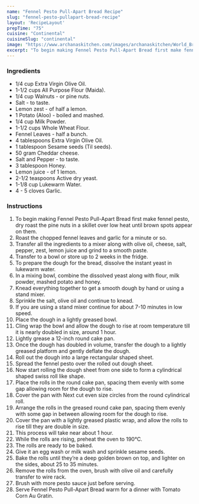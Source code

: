 ---
name: "Fennel Pesto Pull-Apart Bread Recipe"
slug: "fennel-pesto-pullapart-bread-recipe"
layout: 'RecipeLayout'
prepTime: "75"
cuisine: "Continental"
cuisineSlug: "continental"
image: "https://www.archanaskitchen.com/images/archanaskitchen/World_Breads/Fennel_Pesto_Pull_Apart_Bread_Recipe.jpg"
excerpt: "To begin making Fennel Pesto Pull-Apart Bread first make fennel pesto, dry roast the pine nuts in a skillet over low heat until brown spots appear on them"
---

### Ingredients

- 1/4 cup Extra Virgin Olive Oil.
- 1-1/2 cups All Purpose Flour (Maida).
- 1/4 cup Walnuts - or pine nuts.
- Salt - to taste.
- Lemon zest - of half a lemon.
- 1 Potato (Aloo) - boiled and mashed.
- 1/4 cup Milk Powder.
- 1-1/2 cups Whole Wheat Flour.
- Fennel Leaves - half a bunch.
- 4 tablespoons Extra Virgin Olive Oil.
- 1 tablespoon Sesame seeds (Til seeds).
- 50 gram Cheddar cheese.
- Salt and Pepper - to taste.
- 3 tablespoon Honey.
- Lemon juice - of 1 lemon.
- 2-1/2 teaspoons Active dry yeast.
- 1-1/8 cup Lukewarm Water.
- 4 - 5 cloves Garlic.

### Instructions

1. To begin making Fennel Pesto Pull-Apart Bread first make fennel pesto, dry roast the pine nuts in a skillet over low heat until brown spots appear on them.
1. Roast the chopped fennel leaves and garlic for a minute or so.
1. Transfer all the ingredients to a mixer along with olive oil, cheese, salt, pepper, zest, lemon juice and grind to a smooth paste.
1. Transfer to a bowl or store up to 2 weeks in the fridge.
1. To prepare the dough for the bread, dissolve the instant yeast in lukewarm water.
1. In a mixing bowl, combine the dissolved yeast along with flour, milk powder, mashed potato and honey.
1. Knead everything together to get a smooth dough by hand or using a stand mixer.
1. Sprinkle the salt, olive oil and continue to knead.
1. If you are using a stand mixer continue for about 7-10 minutes in low speed.
1. Place the dough in a lightly greased bowl.
1. Cling wrap the bowl and allow the dough to rise at room temperature till it is nearly doubled in size, around 1 hour.
1. Lightly grease a 12-inch round cake pan.
1. Once the dough has doubled in volume, transfer the dough to a lightly greased platform and gently deflate the dough.
1. Roll out the dough into a large rectangular shaped sheet.
1. Spread the fennel pesto over the rolled out dough sheet.
1. Now start rolling the dough sheet from one side to form a cylindrical shaped swiss roll like shape.
1.  Place the rolls in the round cake pan, spacing them evenly with some gap allowing room for the dough to rise.
1. Cover the pan with Next cut even size circles from the round cylindrical roll.
1. Arrange the rolls in the greased round cake pan, spacing them evenly with some gap in between allowing room for the dough to rise.
1. Cover the pan with a lightly greased plastic wrap, and allow the rolls to rise till they are double in size.
1. This process will take near about 1 hour.
1. While the rolls are rising, preheat the oven to 190°C.
1. The rolls are ready to be baked.
1. Give it an egg wash or milk wash and sprinkle sesame seeds.
1. Bake the rolls until they’re a deep golden brown on top, and lighter on the sides, about 25 to 35 minutes.
1. Remove the rolls from the oven, brush with olive oil and carefully transfer to wire rack.
1. Brush with more pesto sauce just before serving.
1. Serve Fennel Pesto Pull-Apart Bread warm for a dinner with Tomato Corn Au Gratin.
